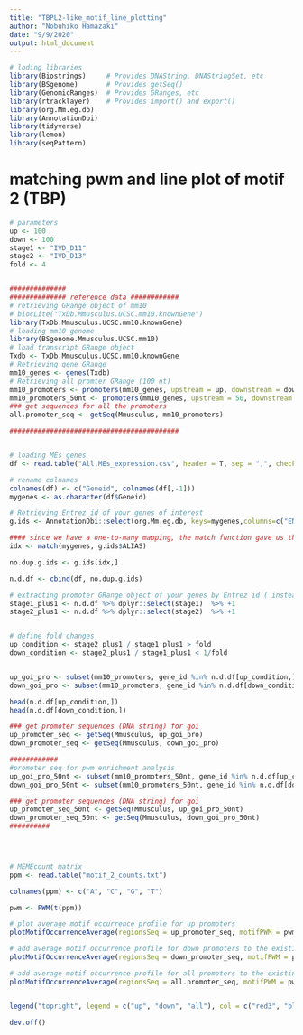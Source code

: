 ```yaml
---
title: "TBPL2-like_motif_line_plotting"
author: "Nobuhiko Hamazaki"
date: "9/9/2020"
output: html_document
---
```


```r
# loding libraries
library(Biostrings)     # Provides DNAString, DNAStringSet, etc
library(BSgenome)       # Provides getSeq()
library(GenomicRanges)  # Provides GRanges, etc
library(rtracklayer)    # Provides import() and export()
library(org.Mm.eg.db)
library(AnnotationDbi)
library(tidyverse)
library(lemon)
library(seqPattern)

```




# matching pwm and line plot of motif 2 (TBP)
```r
# parameters
up <- 100
down <- 100
stage1 <- "IVD_D11"
stage2 <- "IVD_D13"
fold <- 4


##############
############## reference data ############
# retrieving GRange object of mm10
# biocLite("TxDb.Mmusculus.UCSC.mm10.knownGene")
library(TxDb.Mmusculus.UCSC.mm10.knownGene)
# loading mm10 genome
library(BSgenome.Mmusculus.UCSC.mm10)
# load transcript GRange object
Txdb <- TxDb.Mmusculus.UCSC.mm10.knownGene
# Retrieving gene GRange
mm10_genes <- genes(Txdb)
# Retrieving all promter GRange (100 nt)
mm10_promoters <- promoters(mm10_genes, upstream = up, downstream = down) # <-promoter range
mm10_promoters_50nt <- promoters(mm10_genes, upstream = 50, downstream = 0) # for pwm enrichment
### get sequences for all the promoters
all.promoter_seq <- getSeq(Mmusculus, mm10_promoters)

##########################################


# loading MEs genes 
df <- read.table("All.MEs_expression.csv", header = T, sep = ",", check.names = F)

# rename colnames
colnames(df) <- c("Geneid", colnames(df[,-1]))
mygenes <- as.character(df$Geneid)

# Retrieving Entrez_id of your genes of interest
g.ids <- AnnotationDbi::select(org.Mm.eg.db, keys=mygenes,columns=c("ENTREZID"), keytype="ALIAS")

#### since we have a one-to-many mapping, the match function gave us the first match i.e. just taking the first match in the g.ids object.
idx <- match(mygenes, g.ids$ALIAS)

no.dup.g.ids <- g.ids[idx,]

n.d.df <- cbind(df, no.dup.g.ids) 

# extracting promoter GRange object of your genes by Entrez id ( instead of ==, here, %in% should be used, otherwise it fails)
stage1_plus1 <- n.d.df %>% dplyr::select(stage1)  %>% +1 
stage2_plus1 <- n.d.df %>% dplyr::select(stage2)  %>% +1 


# define fold changes
up_condition <- stage2_plus1 / stage1_plus1 > fold
down_condition <- stage2_plus1 / stage1_plus1 < 1/fold


up_goi_pro <- subset(mm10_promoters, gene_id %in% n.d.df[up_condition,]$ENTREZID)
down_goi_pro <- subset(mm10_promoters, gene_id %in% n.d.df[down_condition,]$ENTREZID)

head(n.d.df[up_condition,])
head(n.d.df[down_condition,])

### get promoter sequences (DNA string) for goi 
up_promoter_seq <- getSeq(Mmusculus, up_goi_pro)
down_promoter_seq <- getSeq(Mmusculus, down_goi_pro)

############
#promoter seq for pwm enrichment analysis
up_goi_pro_50nt <- subset(mm10_promoters_50nt, gene_id %in% n.d.df[up_condition,]$ENTREZID)
down_goi_pro_50nt <- subset(mm10_promoters_50nt, gene_id %in% n.d.df[down_condition,]$ENTREZID)

### get promoter sequences (DNA string) for goi 
up_promoter_seq_50nt <- getSeq(Mmusculus, up_goi_pro_50nt)
down_promoter_seq_50nt <- getSeq(Mmusculus, down_goi_pro_50nt)
##########


 

# MEMEcount matrix
ppm <- read.table("motif_2_counts.txt") 

colnames(ppm) <- c("A", "C", "G", "T")

pwm <- PWM(t(ppm))

# plot average motif occurrence profile for up promoters
plotMotifOccurrenceAverage(regionsSeq = up_promoter_seq, motifPWM = pwm, minScore = "80%", smoothingWindow = 5, color = c("red3"), cex.axis = 0.9, lwd =1.5)

# add average motif occurrence profile for down promoters to the existing plot
plotMotifOccurrenceAverage(regionsSeq = down_promoter_seq, motifPWM = pwm, minScore = "80%", smoothingWindow = 5, color = c("blue3"), add = T,  lwd = 1.5)

# add average motif occurrence profile for all promoters to the existing plot
plotMotifOccurrenceAverage(regionsSeq = all.promoter_seq, motifPWM = pwm, minScore = "80%", smoothingWindow = 5, color = c("black"), add = T,  lwd = 1.5)


legend("topright", legend = c("up", "down", "all"), col = c("red3", "blue3", "black"), bty = "n", lwd = 2)

dev.off()


```